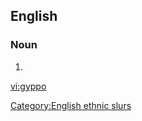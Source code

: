 ==English==

===Noun===
{{en-noun|s|gyppoes}}

# {{alternative spelling of|gippo}}

[[Category:English ethnic slurs]]

[[vi:gyppo]]